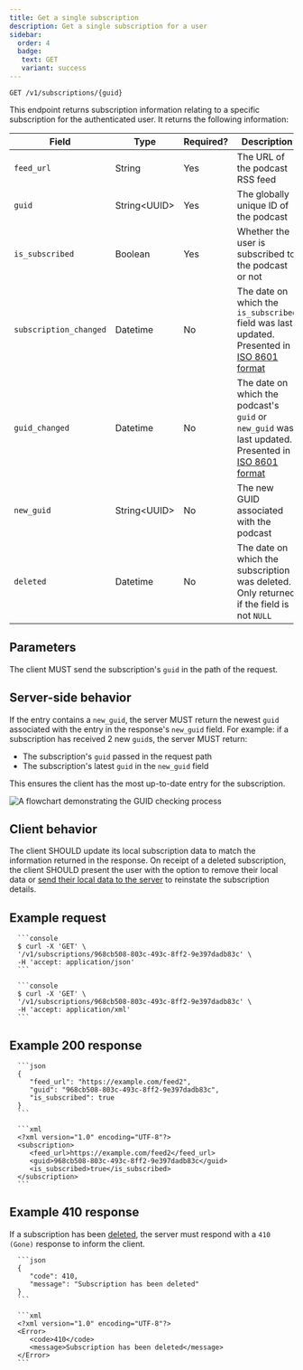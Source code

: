 ```yaml
---
title: Get a single subscription
description: Get a single subscription for a user
sidebar:
  order: 4
  badge:
   text: GET
   variant: success
---
```



<CoreAction />

```http title="Endpoint"
GET /v1/subscriptions/{guid}
```

This endpoint returns subscription information relating to a specific subscription for the authenticated user. It returns the following information:

| Field                  | Type           | Required? | Description                                                                                           |
| ---------------------- | -------------- | --------- | ----------------------------------------------------------------------------------------------------- |
| `feed_url`             | String         | Yes       | The URL of the podcast RSS feed                                                                       |
| `guid`                 | String\<UUID\> | Yes       | The globally unique ID of the podcast                                                                 |
| `is_subscribed`        | Boolean        | Yes       | Whether the user is subscribed to the podcast or not                                                  |
| `subscription_changed` | Datetime       | No        | The date on which the `is_subscribed` field was last updated. Presented in [ISO 8601 format]          |
| `guid_changed`         | Datetime       | No        | The date on which the podcast's `guid` or `new_guid` was last updated. Presented in [ISO 8601 format] |
| `new_guid`             | String\<UUID\> | No        | The new GUID associated with the podcast                                                              |
| `deleted`              | Datetime       | No        | The date on which the subscription was deleted. Only returned if the field is not `NULL`              |

## Parameters

The client MUST send the subscription's `guid` in the path of the request.

## Server-side behavior

If the entry contains a `new_guid`, the server MUST return the newest `guid` associated with the entry in the response's `new_guid` field. For example: if a subscription has received 2 new `guid`s, the server MUST return:

- The subscription's `guid` passed in the request path
- The subscription's latest `guid` in the `new_guid` field

This ensures the client has the most up-to-date entry for the subscription.

![A flowchart demonstrating the GUID checking process](@assets/diagrams/subscriptions/check_guid.png)

## Client behavior

The client SHOULD update its local subscription data to match the information returned in the response. On receipt of a deleted subscription, the client SHOULD present the user with the option to remove their local data or [send their local data to the server](/specs/subscriptions/add-new) to reinstate the subscription details.

## Example request

<Tabs syncKey="accepts">
   <TabItem label="JSON">

      ```console
      $ curl -X 'GET' \
      '/v1/subscriptions/968cb508-803c-493c-8ff2-9e397dadb83c' \
      -H 'accept: application/json'
      ```

   </TabItem>
   <TabItem label="XML">

      ```console
      $ curl -X 'GET' \
      '/v1/subscriptions/968cb508-803c-493c-8ff2-9e397dadb83c' \
      -H 'accept: application/xml'
      ```

   </TabItem>
</Tabs>

## Example 200 response

<Tabs syncKey="accepts">
   <TabItem label="JSON">

      ```json
      {
         "feed_url": "https://example.com/feed2",
         "guid": "968cb508-803c-493c-8ff2-9e397dadb83c",
         "is_subscribed": true
      }
      ```

   </TabItem>
   <TabItem label="XML">

      ```xml
      <?xml version="1.0" encoding="UTF-8"?>
      <subscription>
         <feed_url>https://example.com/feed2</feed_url>
         <guid>968cb508-803c-493c-8ff2-9e397dadb83c</guid>
         <is_subscribed>true</is_subscribed>
      </subscription>
      ```

   </TabItem>
</Tabs>

## Example 410 response

If a subscription has been [deleted](/specs/subscriptions/delete), the server must respond with a `410 (Gone)` response to inform the client.

<Tabs syncKey="accepts">
   <TabItem label="JSON">

      ```json
      {
         "code": 410,
         "message": "Subscription has been deleted"
      }
      ```

   </TabItem>
   <TabItem label="XML">

      ```xml
      <?xml version="1.0" encoding="UTF-8"?>
      <Error>
         <code>410</code>
         <message>Subscription has been deleted</message>
      </Error>
      ```

   </TabItem>
</Tabs>

[ISO 8601 format]: https://www.iso.org/iso-8601-date-and-time-format.html
